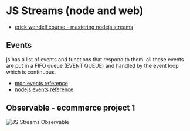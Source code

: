 # JS Streams (node and web)

- [erick wendell course - mastering nodejs streams](https://masteringnodejsstreams.club.hotmart.com/t/page/E4zgW6b9el)

## Events

js has a list of events and functions that respond to them. all these events are put in a FIFO queue (EVENT QUEUE) and handled by the event loop which is continuous.

- [mdn events reference](https://developer.mozilla.org/en-US/docs/Web/Events)
- [nodejs events reference](https://nodejs.org/api/events.html)

## Observable - ecommerce project 1

![JS Streams Observable](js-streams-observable.png)
